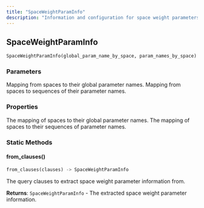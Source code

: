 ```yaml
---
title: "SpaceWeightParamInfo"
description: "Information and configuration for space weight parameters"
---
```


## SpaceWeightParamInfo

```python
SpaceWeightParamInfo(global_param_name_by_space, param_names_by_space)
```

### Parameters

<ParamField path="global_param_name_by_space" type="Mapping[Space, str]" required>
Mapping from spaces to their global parameter names.
</ParamField>

<ParamField path="param_names_by_space" type="Mapping[Space, Sequence[str]]" required>
Mapping from spaces to sequences of their parameter names.
</ParamField>

### Properties

<ParamField path="global_param_name_by_space" type="Mapping[Space, str]">
The mapping of spaces to their global parameter names.
</ParamField>

<ParamField path="param_names_by_space" type="Mapping[Space, Sequence[str]]">
The mapping of spaces to their sequences of parameter names.
</ParamField>

### Static Methods

#### from_clauses()

```python
from_clauses(clauses) -> SpaceWeightParamInfo
```

<ParamField path="clauses" type="Sequence[QueryClause]" required>
The query clauses to extract space weight parameter information from.
</ParamField>

**Returns**: `SpaceWeightParamInfo` - The extracted space weight parameter information.